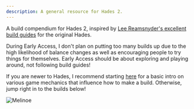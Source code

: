 ```yaml
---
description: A general resource for Hades 2.
---
```



A build compendium for Hades 2, inspired by [Lee Reamsnyder's excellent build guides](https://www.leereamsnyder.com/hades-build-guide) for the original Hades.

<Callout>
  During Early Access, I don't plan on putting too many builds up due to the high likelihood of balance changes as well as encouraging people to try things for themselves. Early Access should be about exploring and playing around, not following build guides!
</Callout>

If you are newer to Hades, I recommend starting [here](/general-tips) for a basic intro on various game mechanics that influence how to make a build.
Otherwise, jump right in to the builds below!

<Cards>
  <Card title="Witch's Staff" href="/weapons/witchs-staff/builds" />
  <Card title="Sister Blades" href="/weapons/sister-blades/builds" />
  <Card title="Umbral Flames" href="/weapons/umbral-flames/builds" />
  <Card title="Moonstone Axe" href="/weapons/moonstone-axe/builds" />
  <Card title="Argent Skull" href="/weapons/argent-skull/builds" />
</Cards>

![Melinoe](/images/melinoe-splash.png)

